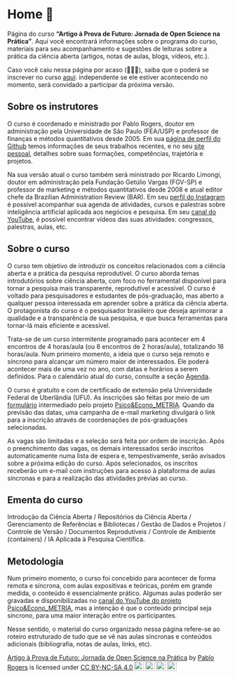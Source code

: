 # Home 🏢 {#sec-home .unnumbered .unlisted}

Página do curso **"Artigo à Prova de Futuro: Jornada de Open Science na Prática"**. Aqui você encontrará informações sobre o programa do curso, materiais para seu acompanhamento e sugestões de leituras sobre a prática da ciência aberta (artigos, notas de aulas, blogs, vídeos, etc.).

Caso você caiu nessa página por acaso (🤣😁😉), saiba que o poderá se inscrever no curso [aqui](https://forms.gle/b6Zio7oL8XxxhhtS9): independente se ele estiver acontecendo no momento, será convidado a participar da próxima versão.

## Sobre os instrutores {#sec-instrutor .unnumbered .unlisted}

O curso é coordenado e ministrado por Pablo Rogers, doutor em administração pela Universidade de São Paulo (FEA/USP) e professor de finanças e métodos quantitativos desde 2005. Em sua [página de perfil do Github](https://github.com/phdpablo) temos informações de seus trabalhos recentes, e no seu [site pessoal](https://phdpablo.com/), detalhes sobre suas formações, competências, trajetória e projetos.

Na sua versão atual o curso também será ministrado por Ricardo Limongi, doutor em administração pela Fundação Getúlio Vargas (FGV-SP) e professor de marketing e métodos quantitativos desde 2008 e atual editor chefe da Brazilian Administration Review (BAR). Em seu [perfil do Instagram](https://www.instagram.com/limongi/) é possível acompanhar sua agenda de atividades, cursos e palestras sobre inteligência artificial aplicada aos negócios e pesquisa. Em seu [canal do YouTube](https://www.youtube.com/@ricardolimongi_ia), é possível encontrar vídeos das suas atividades: congressos, palestras, aulas, etc.

## Sobre o curso {#sec-about .unnumbered .unlisted}

O curso tem objetivo de introduzir os conceitos relacionados com a ciência aberta e a prática da pesquisa reprodutível. O curso aborda temas introdutórios sobre ciência aberta, com foco no ferramental disponível para tornar a pesquisa mais transparente, reprodutível e acessível. O curso é voltado para pesquisadores e estudantes de pós-graduação, mas aberto a qualquer pessoa interessada em aprender sobre a prática da ciência aberta. O protagonista do curso é o pesquisador brasileiro que deseja aprimorar a qualidade e a transparência de sua pesquisa, e que busca ferramentas para tornar-lá mais eficiente e acessível.

Trata-se de um curso intermitente programado para acontecer em 4 encontros de 4 horas/aula (ou 8 encontros de 2 horas/aula), totalizando 16 horas/aula. Num primeiro momento, a ideia que o curso seja remoto e síncrono para alcançar um número maior de interessados. Ele poderá acontecer mais de uma vez no ano, com datas e horários a serem definidos. Para o calendário atual do curso, consulte a seção [Agenda](https://phdpablo.github.io/curso-open-science/00-schedule.html).

O curso é gratuito e com de certificado de extensão pela Universidade Federal de Uberlândia (UFU). As inscrições são feitas por meio de um [formulário](https://forms.gle/wRNWAU9Ffyp7o4Vq9) intermediado pelo projeto [Psico&Econo_METRIA](https://www.youtube.com/c/PsicoEconoMETRIA). Quando da previsão das datas, uma campanha de e-mail marketing divulgará o link para a inscrição através de coordenações de pós-graduações selecionadas.

As vagas são limitadas e a seleção será feita por ordem de inscrição. Após o preenchimento das vagas, os demais interessados serão inscritos automaticamente numa lista de espera e, tempestivamente, serão avisados sobre a próxima edição do curso. Após selecionados, os inscritos receberão um e-mail com instruções para acesso à plataforma de aulas síncronas e para a realização das atividades prévias ao curso.

## Ementa do curso {#sec-ementa .unnumbered .unlisted}

Introdução da Ciência Aberta / Repositórios da Ciência Aberta / Gerenciamento de Referências e Bibliotecas / Gestão de Dados e Projetos / Controle de Versão / Documentos Reprodutíveis / Controle de Ambiente (containers) / IA Aplicada à Pesquisa Científica.

## Metodologia {#sec-method .unnumbered .unlisted}

Num primeiro momento, o curso foi concebido para acontecer de forma remota e síncrona, com aulas expositivas e teóricas, porém em grande medida, o conteúdo é essencialmente prático. Algumas aulas poderão ser gravadas e disponibilizadas no [canal do YouTube do projeto Psico&Econo_METRIA](https://www.youtube.com/c/PsicoEconoMETRIA), mas a intenção é que o conteúdo principal seja síncrono, para uma maior interação entre os participantes.

Nesse sentido, o material do curso organizado nessa página refere-se ao roteiro estruturado de tudo que se vê nas aulas síncronas e conteúdos adicionais (bibliografia, notas de aulas, links, etc).



<p xmlns:cc="http://creativecommons.org/ns#"

xmlns:dct="http://purl.org/dc/terms/"><a property="dct:title" rel="cc:attributionURL" href="https://phdpablo.github.io/curso-open-science/">Artigo à Prova de Futuro: Jornada de Open Science na Prática</a> by <a rel="cc:attributionURL dct:creator" property="cc:attributionName" href="https://github.com/phdpablo/">Pablo Rogers</a> is licensed under <a href="https://creativecommons.org/licenses/by-nc-sa/4.0/?ref=chooser-v1" target="_blank" rel="license noopener noreferrer" style="display:inline-block;">CC BY-NC-SA 4.0<img style="height:22px!important;margin-left:3px;vertical-align:text-bottom;" src="https://mirrors.creativecommons.org/presskit/icons/cc.svg?ref=chooser-v1" alt=""><img style="height:22px!important;margin-left:3px;vertical-align:text-bottom;" src="https://mirrors.creativecommons.org/presskit/icons/by.svg?ref=chooser-v1" alt=""><img style="height:22px!important;margin-left:3px;vertical-align:text-bottom;" src="https://mirrors.creativecommons.org/presskit/icons/nc.svg?ref=chooser-v1" alt=""><img style="height:22px!important;margin-left:3px;vertical-align:text-bottom;" src="https://mirrors.creativecommons.org/presskit/icons/sa.svg?ref=chooser-v1" alt=""></a>

</p>
